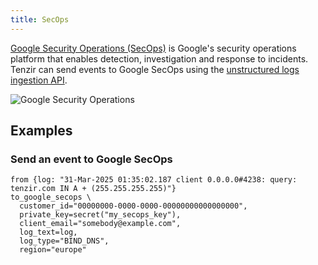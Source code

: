 ```yaml
---
title: SecOps
---
```


[Google Security Operations
(SecOps)](https://cloud.google.com/security/products/security-operations) is
Google's security operations platform that enables detection, investigation and
response to incidents. Tenzir can send events to Google SecOps using the
[unstructured logs ingestion API][api].

[api]: (https://cloud.google.com/chronicle/docs/reference/ingestion-api#unstructuredlogentries)

![Google Security Operations](secops.svg)

## Examples

### Send an event to Google SecOps

```tql
from {log: "31-Mar-2025 01:35:02.187 client 0.0.0.0#4238: query: tenzir.com IN A + (255.255.255.255)"}
to_google_secops \
  customer_id="00000000-0000-0000-00000000000000000",
  private_key=secret("my_secops_key"),
  client_email="somebody@example.com",
  log_text=log,
  log_type="BIND_DNS",
  region="europe"
```
